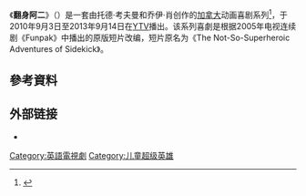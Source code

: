 {{expand language|en|time=2021-04-04}}
《'''翻身阿二'''》（{{lang-en|Sidekick}}）是一套由托德·考夫曼和乔伊·肖创作的[[加拿大|加拿大]]动画喜剧系列<ref>{{Cite book|title=''Happy Holidays—Animated! A Worldwide Encyclopedia of Christmas, Hanukkah, Kwanzaa and New Year's Cartoons on Television and Film''|last=Crump|first=William D.|publisher=McFarland & Co.|year=2019|isbn=9781476672939|pages=27}}</ref>，于2010年9月3日至2013年9月14日在[[YTV|YTV]]播出。该系列喜劇是根据2005年电视连续剧《Funpak》中播出的原版短片改编，短片原名为《The Not-So-Superheroic Adventures of Sidekick》。

== 參考資料 ==
{{reflist}}

==外部链接==
* {{IMDb title|1746428}}

{{DEFAULTSORT:Sidekick}}
[[Category:英語電視劇|Category:英語電視劇]]
[[Category:儿童超级英雄|Category:儿童超级英雄]]